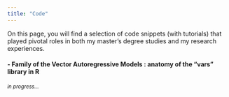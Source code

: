 ```yaml
---
title: "Code"
---
```


On this page, you will find a  selection of code snippets (with tutorials) that played pivotal roles in both my master's degree studies and my research experiences.

#### - Family of the Vector Autoregressive Models : anatomy of the "vars" library in R
*<small>in progress...*



